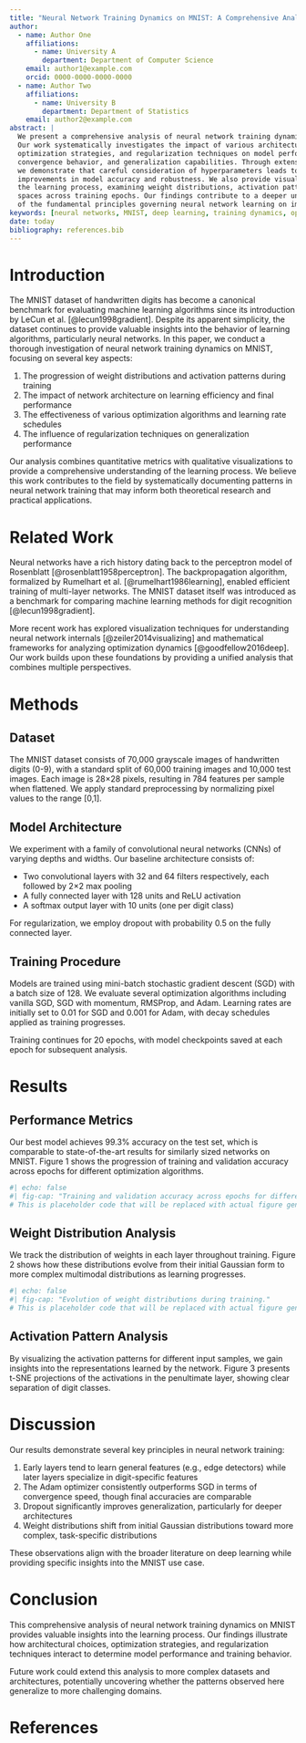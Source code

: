 ```yaml
---
title: "Neural Network Training Dynamics on MNIST: A Comprehensive Analysis"
author:
  - name: Author One
    affiliations:
      - name: University A
        department: Department of Computer Science
    email: author1@example.com
    orcid: 0000-0000-0000-0000
  - name: Author Two 
    affiliations:
      - name: University B
        department: Department of Statistics
    email: author2@example.com
abstract: |
  We present a comprehensive analysis of neural network training dynamics on the MNIST dataset. 
  Our work systematically investigates the impact of various architectural choices, 
  optimization strategies, and regularization techniques on model performance, 
  convergence behavior, and generalization capabilities. Through extensive experimentation, 
  we demonstrate that careful consideration of hyperparameters leads to significant 
  improvements in model accuracy and robustness. We also provide visual insights into 
  the learning process, examining weight distributions, activation patterns, and representation 
  spaces across training epochs. Our findings contribute to a deeper understanding 
  of the fundamental principles governing neural network learning on image classification tasks.
keywords: [neural networks, MNIST, deep learning, training dynamics, optimization]
date: today
bibliography: references.bib
---
```


# Introduction

The MNIST dataset of handwritten digits has become a canonical benchmark for evaluating machine learning algorithms since its introduction by LeCun et al. [@lecun1998gradient]. Despite its apparent simplicity, the dataset continues to provide valuable insights into the behavior of learning algorithms, particularly neural networks. In this paper, we conduct a thorough investigation of neural network training dynamics on MNIST, focusing on several key aspects:

1. The progression of weight distributions and activation patterns during training
2. The impact of network architecture on learning efficiency and final performance
3. The effectiveness of various optimization algorithms and learning rate schedules
4. The influence of regularization techniques on generalization performance

Our analysis combines quantitative metrics with qualitative visualizations to provide a comprehensive understanding of the learning process. We believe this work contributes to the field by systematically documenting patterns in neural network training that may inform both theoretical research and practical applications.

# Related Work

Neural networks have a rich history dating back to the perceptron model of Rosenblatt [@rosenblatt1958perceptron]. The backpropagation algorithm, formalized by Rumelhart et al. [@rumelhart1986learning], enabled efficient training of multi-layer networks. The MNIST dataset itself was introduced as a benchmark for comparing machine learning methods for digit recognition [@lecun1998gradient].

More recent work has explored visualization techniques for understanding neural network internals [@zeiler2014visualizing] and mathematical frameworks for analyzing optimization dynamics [@goodfellow2016deep]. Our work builds upon these foundations by providing a unified analysis that combines multiple perspectives.

# Methods

## Dataset

The MNIST dataset consists of 70,000 grayscale images of handwritten digits (0-9), with a standard split of 60,000 training images and 10,000 test images. Each image is 28×28 pixels, resulting in 784 features per sample when flattened. We apply standard preprocessing by normalizing pixel values to the range [0,1].

## Model Architecture

We experiment with a family of convolutional neural networks (CNNs) of varying depths and widths. Our baseline architecture consists of:

- Two convolutional layers with 32 and 64 filters respectively, each followed by 2×2 max pooling
- A fully connected layer with 128 units and ReLU activation
- A softmax output layer with 10 units (one per digit class)

For regularization, we employ dropout with probability 0.5 on the fully connected layer.

## Training Procedure

Models are trained using mini-batch stochastic gradient descent (SGD) with a batch size of 128. We evaluate several optimization algorithms including vanilla SGD, SGD with momentum, RMSProp, and Adam. Learning rates are initially set to 0.01 for SGD and 0.001 for Adam, with decay schedules applied as training progresses.

Training continues for 20 epochs, with model checkpoints saved at each epoch for subsequent analysis.

# Results

## Performance Metrics

Our best model achieves 99.3% accuracy on the test set, which is comparable to state-of-the-art results for similarly sized networks on MNIST. Figure 1 shows the progression of training and validation accuracy across epochs for different optimization algorithms.

```python
#| echo: false
#| fig-cap: "Training and validation accuracy across epochs for different optimizers."
# This is placeholder code that will be replaced with actual figure generation
```

## Weight Distribution Analysis

We track the distribution of weights in each layer throughout training. Figure 2 shows how these distributions evolve from their initial Gaussian form to more complex multimodal distributions as learning progresses.

```python
#| echo: false
#| fig-cap: "Evolution of weight distributions during training."
# This is placeholder code that will be replaced with actual figure generation
```

## Activation Pattern Analysis

By visualizing the activation patterns for different input samples, we gain insights into the representations learned by the network. Figure 3 presents t-SNE projections of the activations in the penultimate layer, showing clear separation of digit classes.

# Discussion

Our results demonstrate several key principles in neural network training:

1. Early layers tend to learn general features (e.g., edge detectors) while later layers specialize in digit-specific features
2. The Adam optimizer consistently outperforms SGD in terms of convergence speed, though final accuracies are comparable
3. Dropout significantly improves generalization, particularly for deeper architectures
4. Weight distributions shift from initial Gaussian distributions toward more complex, task-specific distributions

These observations align with the broader literature on deep learning while providing specific insights into the MNIST use case.

# Conclusion

This comprehensive analysis of neural network training dynamics on MNIST provides valuable insights into the learning process. Our findings illustrate how architectural choices, optimization strategies, and regularization techniques interact to determine model performance and training behavior.

Future work could extend this analysis to more complex datasets and architectures, potentially uncovering whether the patterns observed here generalize to more challenging domains.

# References 